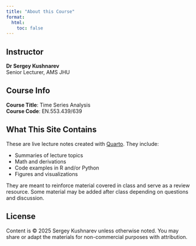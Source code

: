 ```yaml
---
title: "About this Course"
format:
  html:
    toc: false
---
```


## Instructor

**Dr Sergey Kushnarev**  
Senior Lecturer, AMS JHU  

## Course Info

**Course Title**: Time Series Analysis  
**Course Code**: EN.553.439/639


## What This Site Contains

These are live lecture notes created with [Quarto](https://quarto.org). They include:

- Summaries of lecture topics
- Math and derivations
- Code examples in R and/or Python
- Figures and visualizations

They are meant to reinforce material covered in class and serve as a review resource. Some material may be added after class depending on questions and discussion.

## License

Content is © 2025 Sergey Kushnarev unless otherwise noted. You may share or adapt the materials for non-commercial purposes with attribution.

